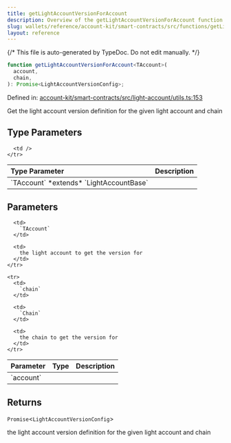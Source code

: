 ```yaml
---
title: getLightAccountVersionForAccount
description: Overview of the getLightAccountVersionForAccount function
slug: wallets/reference/account-kit/smart-contracts/src/functions/getLightAccountVersionForAccount
layout: reference
---
```


{/* This file is auto-generated by TypeDoc. Do not edit manually. */}

```ts
function getLightAccountVersionForAccount<TAccount>(
  account,
  chain,
): Promise<LightAccountVersionConfig>;
```

Defined in: [account-kit/smart-contracts/src/light-account/utils.ts:153](https://github.com/alchemyplatform/aa-sdk/blob/9df5be8c23af4e472bcb503c17766b16da0ad87d/account-kit/smart-contracts/src/light-account/utils.ts#L153)

Get the light account version definition for the given light account and chain

## Type Parameters

<table>
  <thead>
    <tr>
      <th align="left">Type Parameter</th>
      <th align="left">Description</th>
    </tr>
  </thead>

  <tbody>
    <tr>
      <td>
        `TAccount` *extends* `LightAccountBase`
      </td>

      <td />
    </tr>

  </tbody>
</table>

## Parameters

<table>
  <thead>
    <tr>
      <th align="left">Parameter</th>
      <th align="left">Type</th>
      <th align="left">Description</th>
    </tr>
  </thead>

  <tbody>
    <tr>
      <td>
        `account`
      </td>

      <td>
        `TAccount`
      </td>

      <td>
        the light account to get the version for
      </td>
    </tr>

    <tr>
      <td>
        `chain`
      </td>

      <td>
        `Chain`
      </td>

      <td>
        the chain to get the version for
      </td>
    </tr>

  </tbody>
</table>

## Returns

`Promise`\<`LightAccountVersionConfig`>

the light account version definition for the given light account and chain
